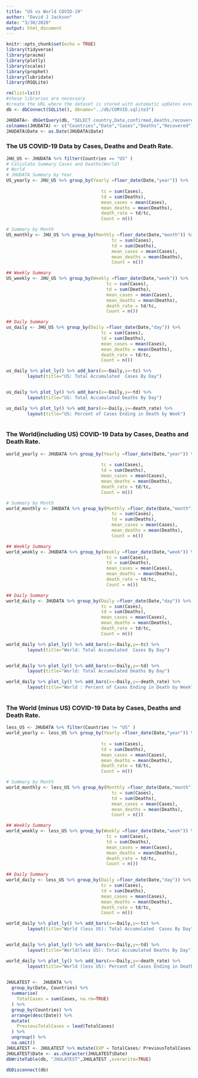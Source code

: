 ```yaml
---
title: "US vs World COVID-19"
author: "David J Jackson"
date: "3/30/2020"
output: html_document
---
```


```r
knitr::opts_chunk$set(echo = TRUE)
library(tidyverse)
library(pracma)
library(plotly)
library(scales)
library(prophet)
library(lubridate)
library(RSQLite)
```
```r
rm(list=ls())
#these libraries are necessary
#create the URL where the dataset is stored with automatic upDates every day
db <- dbConnect(SQLite(), dbname="../db/CORVID.sqlite3")

JHUDATA<- dbGetQuery(db, "SELECT country,Date,confirmed,deaths,recovered FROM JHUDATA;")
colnames(JHUDATA) <- c("Countries","Date","Cases","Deaths","Recovered")
JHUDATA$Date <- as.Date(JHUDATA$Date)


```

### The US COVID-19 Data by Cases, Deaths and Death Rate.

```r
JHU_US <- JHUDATA %>% filter(Countries == "US" )
# Calculate Summary Cases and Deaths(World)
# World
# JHUDATA Summary by Year
US_yearly <- JHU_US %>% group_by(Yearly =floor_date(Date,"year")) %>%                                             summarise(
  
                                    tc = sum(Cases),
                                    td = sum(Deaths),
                                    mean_cases = mean(Cases),
                                    mean_deaths = mean(Deaths),
                                    death_rate = td/tc,
                                    Count = n())

# Summary by Month
US_monthly <- JHU_US %>% group_by(Monthly =floor_date(Date,"month")) %>%                                            summarise(
                                        tc = sum(Cases),
                                        td = sum(Deaths), 
                                        mean_cases = mean(Cases),
                                        mean_deaths = mean(Deaths),                                                        death_rate = td/tc,
                                        Count = n())

## Weekly Summary
US_weekly <- JHU_US %>% group_by(Weekly =floor_date(Date,"week")) %>%                                             summarise(
                                      tc = sum(Cases),
                                      td = sum(Deaths),
                                      mean_cases = mean(Cases),
                                      mean_deaths = mean(Deaths),
                                      death_rate = td/tc,
                                      Count = n())

## Daily Summary
us_daily <- JHU_US %>% group_by(Daily =floor_date(Date,"day")) %>%                                              summarise(
                                    tc = sum(Cases),
                                    td = sum(Deaths),  
                                    mean_cases = mean(Cases),
                                    mean_deaths = mean(Deaths),
                                    death_rate = td/tc,
                                    Count = n())
```

```r
us_daily %>% plot_ly() %>% add_bars(x=~Daily,y=~tc) %>% 
        layout(title="US: Total Accumulated  Cases By Day")


us_daily %>% plot_ly() %>% add_bars(x=~Daily,y=~td) %>% 
        layout(title="US: Total Accumulated Deaths By Day")

us_daily %>% plot_ly() %>% add_bars(x=~Daily,y=~death_rate) %>% 
        layout(title="US: Percent of Cases Ending in Death by Week") 
      
```

### The World(including US) COVID-19 Data by Cases, Deaths and Death Rate.

```r
world_yearly <- JHUDATA %>% group_by(Yearly =floor_date(Date,"year")) %>%                                             summarise(
  
                                    tc = sum(Cases),
                                    td = sum(Deaths),
                                    mean_cases = mean(Cases),
                                    mean_deaths = mean(Deaths),
                                    death_rate = td/tc,
                                    Count = n())

# Summary by Month
world_monthly <- JHUDATA %>% group_by(Monthly =floor_date(Date,"month")) %>%                                            summarise(
                                        tc = sum(Cases),
                                        td = sum(Deaths), 
                                        mean_cases = mean(Cases),
                                        mean_deaths = mean(Deaths),                                                        death_rate = td/tc,
                                        Count = n())

## Weekly Summary
world_weekly <- JHUDATA %>% group_by(Weekly =floor_date(Date,"week")) %>%                                             summarise(
                                      tc = sum(Cases),
                                      td = sum(Deaths),
                                      mean_cases = mean(Cases),
                                      mean_deaths = mean(Deaths),
                                      death_rate = td/tc,
                                      Count = n())

## Daily Summary
world_daily <- JHUDATA %>% group_by(Daily =floor_date(Date,"day")) %>%                                              summarise(
                                    tc = sum(Cases),
                                    td = sum(Deaths),  
                                    mean_cases = mean(Cases),
                                    mean_deaths = mean(Deaths),
                                    death_rate = td/tc,
                                    Count = n())
```
```r
world_daily %>% plot_ly() %>% add_bars(x=~Daily,y=~tc) %>% 
        layout(title="World: Total Accumulated  Cases By Day")


world_daily %>% plot_ly() %>% add_bars(x=~Daily,y=~td) %>% 
        layout(title="World: Total Accumulated Deaths By Day")

world_daily %>% plot_ly() %>% add_bars(x=~Daily,y=~death_rate) %>% 
        layout(title="World : Percent of Cases Ending in Death by Week") 
      
```

### The World (minus US) COVID-19 Data by Cases, Deaths and Death Rate.

```r
less_US <- JHUDATA %>% filter(Countries != "US" )
world_yearly <- less_US %>% group_by(Yearly =floor_date(Date,"year")) %>%                                             summarise(
  
                                    tc = sum(Cases),
                                    td = sum(Deaths),
                                    mean_cases = mean(Cases),
                                    mean_deaths = mean(Deaths),
                                    death_rate = td/tc,
                                    Count = n())

# Summary by Month
world_monthly <- less_US %>% group_by(Monthly =floor_date(Date,"month")) %>%                                            summarise(
                                        tc = sum(Cases),
                                        td = sum(Deaths), 
                                        mean_cases = mean(Cases),
                                        mean_deaths = mean(Deaths),                                                        death_rate = td/tc,
                                        Count = n())

## Weekly Summary
world_weekly <- less_US %>% group_by(Weekly =floor_date(Date,"week")) %>%                                             summarise(
                                      tc = sum(Cases),
                                      td = sum(Deaths),
                                      mean_cases = mean(Cases),
                                      mean_deaths = mean(Deaths),
                                      death_rate = td/tc,
                                      Count = n())

## Daily Summary
world_daily <- less_US %>% group_by(Daily =floor_date(Date,"day")) %>%                                              summarise(
                                    tc = sum(Cases),
                                    td = sum(Deaths),  
                                    mean_cases = mean(Cases),
                                    mean_deaths = mean(Deaths),
                                    death_rate = td/tc,
                                    Count = n())
```
```r
world_daily %>% plot_ly() %>% add_bars(x=~Daily,y=~tc) %>% 
        layout(title="World (less US): Total Accumulated  Cases By Day")


world_daily %>% plot_ly() %>% add_bars(x=~Daily,y=~td) %>% 
        layout(title="World(less US): Total Accumulated Deaths By Day")

world_daily %>% plot_ly() %>% add_bars(x=~Daily,y=~death_rate) %>% 
        layout(title="World (less US): Percent of Cases Ending in Death by Week") 
      
```
```r

JHULATEST <-  JHUDATA %>% 
  group_by(Date, Countries) %>%
  summarise(
    TotalCases = sum(Cases, na.rm=TRUE)
  ) %>%
  group_by(Countries) %>%
  arrange(desc(Date)) %>%
  mutate(
    PreviousTotalCases = lead(TotalCases)
  ) %>%
  ungroup() %>%
  na.omit()
JHULATEST <- JHULATEST %>% mutate(EXP = TotalCases/ PreviousTotalCases)
JHULATEST$Date <- as.character(JHULATEST$Date)
dbWriteTable(db, "JHULATEST",JHULATEST ,overwrite=TRUE)
```
```r
dbDisconnect(db)
```

